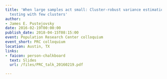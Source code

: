 ```yaml
---
title: 'When large samples act small: Cluster-robust variance estimation and hypothesis
  testing with few clusters'
author:
- James E. Pustejovsky
date: 2016-02-19T00:00:00
publish_date: 2018-04-15T08:15:00
event: Population Research Center colloquium
event_short: PRC colloquium
location: Austin, TX
links:
- faicon: person-chalkboard
  text: Slides
  url: /files/PRC_talk_20160219.pdf

---
```




